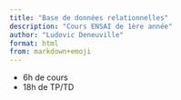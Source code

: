 ```yaml
---
title: "Base de données relationnelles"
description: "Cours ENSAI de 1ère année"
author: "Ludovic Deneuville"
format: html
from: markdown+emoji
---
```


- 6h de cours
- 18h de TP/TD

